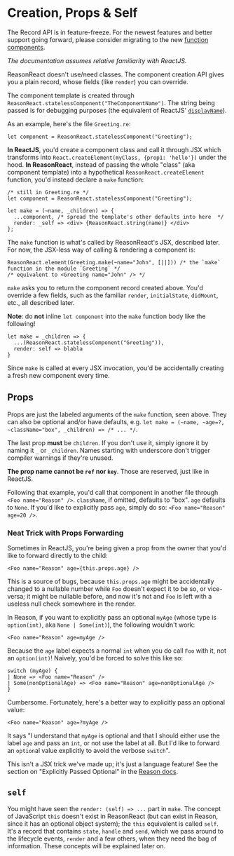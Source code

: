 
# Creation, Props & Self

<Warn>

The Record API is in feature-freeze. For the newest features and better support going forward, please consider migrating to the new <a href="/docs/reason-react/latest/components">function components</a>.

</Warn>

_The documentation assumes relative familiarity with ReactJS._

ReasonReact doesn't use/need classes. The component creation API gives you a plain record, whose fields (like `render`) you can override.

The component template is created through `ReasonReact.statelessComponent("TheComponentName")`. The string being passed is for debugging purposes (the equivalent of ReactJS' [`displayName`](https://reactjs.org/docs/react-component.html#displayname)).

As an example, here's the file `Greeting.re`:

```reason
let component = ReasonReact.statelessComponent("Greeting");
```

**In ReactJS**, you'd create a component class and call it through JSX which transforms into `React.createElement(myClass, {prop1: 'hello'})` under the hood. **In ReasonReact**, instead of passing the whole "class" (aka component template) into a hypothetical `ReasonReact.createElement` function, you'd instead declare a `make` function:

```reason
/* still in Greeting.re */
let component = ReasonReact.statelessComponent("Greeting");

let make = (~name, _children) => {
  ...component, /* spread the template's other defaults into here  */
  render: _self => <div> {ReasonReact.string(name)} </div>
};
```

The `make` function is what's called by ReasonReact's JSX, described later. For now, the JSX-less way of calling & rendering a component is:

```reason
ReasonReact.element(Greeting.make(~name="John", [||])) /* the `make` function in the module `Greeting` */
/* equivalent to <Greeting name="John" /> */
```

`make` asks you to return the component record created above. You'd override a few fields, such as the familiar `render`, `initialState`, `didMount`, etc., all described later.

**Note**: do **not** inline `let component` into the `make` function body like the following!

```reason
let make = _children => {
  ...(ReasonReact.statelessComponent("Greeting")),
  render: self => blabla
}
```

Since `make` is called at every JSX invocation, you'd be accidentally creating a fresh new component every time.

## Props

Props are just the labeled arguments of the `make` function, seen above. They can also be optional and/or have defaults, e.g. `let make = (~name, ~age=?, ~className="box", _children) => /* ... */`.

The last prop **must** be `children`. If you don't use it, simply ignore it by naming it `_` or `_children`. Names starting with underscore don't trigger compiler warnings if they're unused.

**The prop name cannot be `ref` nor `key`**. Those are reserved, just like in ReactJS.

Following that example, you'd call that component in another file through `<Foo name="Reason" />`. `className`, if omitted, defaults to "box". `age` defaults to `None`. If you'd like to explicitly pass `age`, simply do so: `<Foo name="Reason" age=20 />`.

### Neat Trick with Props Forwarding

Sometimes in ReactJS, you're being given a prop from the owner that you'd like to forward directly to the child:

```
<Foo name="Reason" age={this.props.age} />
```

This is a source of bugs, because `this.props.age` might be accidentally changed to a nullable number while `Foo` doesn't expect it to be so, or vice-versa; it might be nullable before, and now it's not and `Foo` is left with a useless null check somewhere in the render.

In Reason, if you want to explicitly pass an optional `myAge` (whose type is `option(int)`, aka `None | Some(int)`), the following wouldn't work:

```reason
<Foo name="Reason" age=myAge />
```

Because the `age` label expects a normal `int` when you do call `Foo` with it, not an `option(int)`! Naively, you'd be forced to solve this like so:

```reason
switch (myAge) {
| None => <Foo name="Reason" />
| Some(nonOptionalAge) => <Foo name="Reason" age=nonOptionalAge />
}
```

Cumbersome. Fortunately, here's a better way to explicitly pass an optional value:

```reason
<Foo name="Reason" age=?myAge />
```

It says "I understand that `myAge` is optional and that I should either use the label `age` and pass an `int`, or not use the label at all. But I'd like to forward an `option`al value explicitly to avoid the verbose `switch`".

This isn't a JSX trick we've made up; it's just a language feature! See the section on "Explicitly Passed Optional" in the [Reason docs](/docs/manual/latest/function#Explicitly%20Passed%20Optional).

## `self`

You might have seen the `render: (self) => ...` part in `make`. The concept of JavaScript `this` doesn't exist in ReasonReact (but can exist in Reason, since it has an optional object system); the `this` equivalent is called `self`. It's a record that contains `state`, `handle` and `send`, which we pass around to the lifecycle events, `render` and a few others, when they need the bag of information. These concepts will be explained later on.

